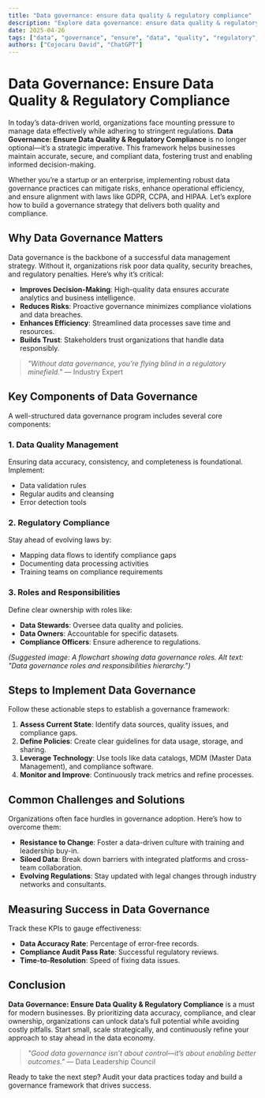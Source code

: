```yaml
---
title: "Data governance: ensure data quality & regulatory compliance"
description: "Explore data governance: ensure data quality & regulatory compliance in this detailed guide, offering insights, strategies, and practical tips to enhance your understanding and application of the topic."
date: 2025-04-26
tags: ["data", "governance", "ensure", "data", "quality", "regulatory", "compliance"]
authors: ["Cojocaru David", "ChatGPT"]
---
```


# Data Governance: Ensure Data Quality & Regulatory Compliance  

In today’s data-driven world, organizations face mounting pressure to manage data effectively while adhering to stringent regulations. **Data Governance: Ensure Data Quality & Regulatory Compliance** is no longer optional—it’s a strategic imperative. This framework helps businesses maintain accurate, secure, and compliant data, fostering trust and enabling informed decision-making.  

Whether you’re a startup or an enterprise, implementing robust data governance practices can mitigate risks, enhance operational efficiency, and ensure alignment with laws like GDPR, CCPA, and HIPAA. Let’s explore how to build a governance strategy that delivers both quality and compliance.  

## Why Data Governance Matters  

Data governance is the backbone of a successful data management strategy. Without it, organizations risk poor data quality, security breaches, and regulatory penalties. Here’s why it’s critical:  

- **Improves Decision-Making**: High-quality data ensures accurate analytics and business intelligence.  
- **Reduces Risks**: Proactive governance minimizes compliance violations and data breaches.  
- **Enhances Efficiency**: Streamlined data processes save time and resources.  
- **Builds Trust**: Stakeholders trust organizations that handle data responsibly.  

> *"Without data governance, you’re flying blind in a regulatory minefield."* — Industry Expert  

## Key Components of Data Governance  

A well-structured data governance program includes several core components:  

### 1. Data Quality Management  
Ensuring data accuracy, consistency, and completeness is foundational. Implement:  
- Data validation rules  
- Regular audits and cleansing  
- Error detection tools  

### 2. Regulatory Compliance  
Stay ahead of evolving laws by:  
- Mapping data flows to identify compliance gaps  
- Documenting data processing activities  
- Training teams on compliance requirements  

### 3. Roles and Responsibilities  
Define clear ownership with roles like:  
- **Data Stewards**: Oversee data quality and policies.  
- **Data Owners**: Accountable for specific datasets.  
- **Compliance Officers**: Ensure adherence to regulations.  

*(Suggested image: A flowchart showing data governance roles. Alt text: "Data governance roles and responsibilities hierarchy.")*  

## Steps to Implement Data Governance  

Follow these actionable steps to establish a governance framework:  

1. **Assess Current State**: Identify data sources, quality issues, and compliance gaps.  
2. **Define Policies**: Create clear guidelines for data usage, storage, and sharing.  
3. **Leverage Technology**: Use tools like data catalogs, MDM (Master Data Management), and compliance software.  
4. **Monitor and Improve**: Continuously track metrics and refine processes.  

## Common Challenges and Solutions  

Organizations often face hurdles in governance adoption. Here’s how to overcome them:  

- **Resistance to Change**: Foster a data-driven culture with training and leadership buy-in.  
- **Siloed Data**: Break down barriers with integrated platforms and cross-team collaboration.  
- **Evolving Regulations**: Stay updated with legal changes through industry networks and consultants.  

## Measuring Success in Data Governance  

Track these KPIs to gauge effectiveness:  
- **Data Accuracy Rate**: Percentage of error-free records.  
- **Compliance Audit Pass Rate**: Successful regulatory reviews.  
- **Time-to-Resolution**: Speed of fixing data issues.  

## Conclusion  

**Data Governance: Ensure Data Quality & Regulatory Compliance** is a must for modern businesses. By prioritizing data accuracy, compliance, and clear ownership, organizations can unlock data’s full potential while avoiding costly pitfalls. Start small, scale strategically, and continuously refine your approach to stay ahead in the data economy.  

> *"Good data governance isn’t about control—it’s about enabling better outcomes."* — Data Leadership Council  

Ready to take the next step? Audit your data practices today and build a governance framework that drives success.
